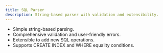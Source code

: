 ```yaml
---
title: SQL Parser
description: String-based parser with validation and extensibility.
---
```


- Simple string-based parsing.
- Comprehensive validation and user-friendly errors.
- Extensible to add new SQL operations.
- Supports CREATE INDEX and WHERE equality conditions.
